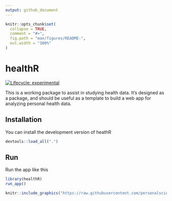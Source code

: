 ```yaml
---
output: github_document
---
```


<!-- README.md is generated from README.Rmd. Please edit that file -->

```r
knitr::opts_chunk$set(
  collapse = TRUE,
  comment = "#>",
  fig.path = "man/figures/README-",
  out.width = "100%"
)
```

# healthR 

<!-- badges: start -->
[![Lifecycle: experimental](https://img.shields.io/badge/lifecycle-experimental-orange.svg)](https://lifecycle.r-lib.org/articles/stages.html#experimental)
<!-- badges: end -->

This is a working package to assist in studying health data. It's designed as a package, and should be useful as a template to build a web app for analyzing personal health data.

## Installation

You can install the development version of heathR 

``` r
devtools::load_all(".")
```


## Run

Run the app like this


```r
library(healthR)
run_app()
```


```r
knitr::include_graphics("https://raw.githubusercontent.com/personalscience/healthR_template/master/inst/img/initialTemplate1.jpg")
```
